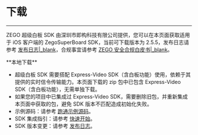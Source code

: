 # 下载

----

ZEGO 超级白板 SDK 由深圳市即构科技有限公司提供，您可以在本页面获取适用于 iOS 客户端的 ZegoSuperBoard SDK，当前可下载版本为 2.5.5，发布日志请参考 [发布日志\|_blank](./Product%20Desc/Release%20Note.mdx)，合规事宜请参考 [ZEGO 安全合规白皮书\|_blank](/policies-and-agreements/zego-security-and-compliance-white-paper)。


<Card title="ZegoSuperBoard SDK v2.5.5" href="https://storage.zego.im/SuperBoardSDK/iOS/SDK/superboard-express-ios.zip" target="_blank">
**本地下载**
</Card>


<Note title="说明">

- 超级白板 SDK 需要搭配 Express-Video SDK（含白板功能）使用，依赖于其提供的实时信令传输能力。本页面下载的 zip 包中已包含 Express-Video SDK（含白板功能），无需单独下载。
- 如果您的项目中已集成过 Express-Video SDK，需要删除旧包，并重新集成本页面中获取的包，避免 SDK 版本不匹配造成初始化失败。
- 示例源码：请参考 [跑通示例源码](./Quick%20Start/Run%20Demo.mdx)。
- SDK 集成指引：请参考 [快速开始](./Quick%20Start/create%20white%20board.mdx)。
- SDK 版本变更：请参考 [发布日志](./Product%20Desc/Release%20Note.mdx)。
  
</Note>
